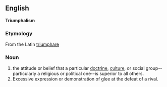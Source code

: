 

==English==
'''Triumphalism'''

===Etymology===
From the Latin [[triumphare]]

===Noun===
# the attitude or belief that a particular [[doctrine]], [[culture]], or social group--particularly a religious or political one--is superior to all others.
# Excessive expression or demonstration of glee at the defeat of a rival.